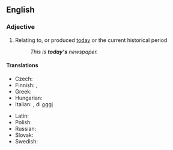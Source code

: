{{also|todays|to-days}}
==English==

===Adjective===
{{en-adj|-|head=[[today]][[-'s|'s]]}}

# Relating to, or produced [[today]] or the current historical period
#: ''This is '''today's''' newspaper.''

====Translations====
{{trans-top}}
* Czech: {{t+|cs|dnešní}}
* Finnish: {{t|fi|tämän päivän}}, {{t+|fi|tämänpäiväinen}}
* Greek: {{t+|el|σημερινός}}
* Hungarian: {{t+|hu|mai}}
* Italian: {{t+|it|odierno}}, di [[oggi]]
{{trans-mid}}
* Latin: {{t|la|hodiernus}}
* Polish: {{t+|pl|dzisiejszy}}
* Russian: {{t+|ru|сегодняшний}}
* Slovak: {{t+|sk|dnešný}}
* Swedish: {{t+|sv|dag|alt=dagens}}
{{trans-bottom}}